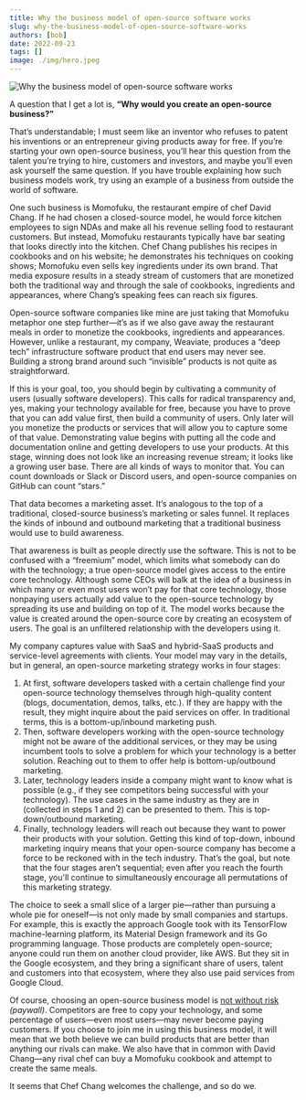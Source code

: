 ```yaml
---
title: Why the business model of open-source software works
slug: why-the-business-model-of-open-source-software-works
authors: [bob]
date: 2022-09-23
tags: []
image: ./img/hero.jpeg
---
```

![Why the business model of open-source software works](./img/hero.jpeg)

<!-- truncate -->

A question that I get a lot is, **“Why would you create an open-source business?”**

That’s understandable; I must seem like an inventor who refuses to patent his inventions or an entrepreneur giving products away for free. If you’re starting your own open-source business, you’ll hear this question from the talent you’re trying to hire, customers and investors, and maybe you’ll even ask yourself the same question. If you have trouble explaining how such business models work, try using an example of a business from outside the world of software.

One such business is Momofuku, the restaurant empire of chef David Chang. If he had chosen a closed-source model, he would force kitchen employees to sign NDAs and make all his revenue selling food to restaurant customers. But instead, Momofuku restaurants typically have bar seating that looks directly into the kitchen. Chef Chang publishes his recipes in cookbooks and on his website; he demonstrates his techniques on cooking shows; Momofuku even sells key ingredients under its own brand.
That media exposure results in a steady stream of customers that are monetized both the traditional way and through the sale of cookbooks, ingredients and appearances, where Chang’s speaking fees can reach six figures.

Open-source software companies like mine are just taking that Momofuku metaphor one step further—it’s as if we also gave away the restaurant meals in order to monetize the cookbooks, ingredients and appearances. However, unlike a restaurant, my company, Weaviate, produces a “deep tech” infrastructure software product that end users may never see. Building a strong brand around such “invisible” products is not quite as straightforward.

If this is your goal, too, you should begin by cultivating a community of users (usually software developers). This calls for radical transparency and, yes, making your technology available for free, because you have to prove that you can add value first, then build a community of users. Only later will you monetize the products or services that will allow you to capture some of that value.
Demonstrating value begins with putting all the code and documentation online and getting developers to use your products. At this stage, winning does not look like an increasing revenue stream; it looks like a growing user base. There are all kinds of ways to monitor that. You can count downloads or Slack or Discord users, and open-source companies on GitHub can count “stars.”

That data becomes a marketing asset. It’s analogous to the top of a traditional, closed-source business’s marketing or sales funnel. It replaces the kinds of inbound and outbound marketing that a traditional business would use to build awareness.

That awareness is built as people directly use the software. This is not to be confused with a “freemium” model, which limits what somebody can do with the technology; a true open-source model gives access to the entire core technology. Although some CEOs will balk at the idea of a business in which many or even most users won’t pay for that core technology, those nonpaying users actually add value to the open-source technology by spreading its use and building on top of it. The model works because the value is created around the open-source core by creating an ecosystem of users. The goal is an unfiltered relationship with the developers using it.

My company captures value with SaaS and hybrid-SaaS products and service-level agreements with clients. Your model may vary in the details, but in general, an open-source marketing strategy works in four stages:

1. At first, software developers tasked with a certain challenge find your open-source technology themselves through high-quality content (blogs, documentation, demos, talks, etc.). If they are happy with the result, they might inquire about the paid services on offer. In traditional terms, this is a bottom-up/inbound marketing push.
2. Then, software developers working with the open-source technology might not be aware of the additional services, or they may be using incumbent tools to solve a problem for which your technology is a better solution. Reaching out to them to offer help is bottom-up/outbound marketing.
3. Later, technology leaders inside a company might want to know what is possible (e.g., if they see competitors being successful with your technology). The use cases in the same industry as they are in (collected in steps 1 and 2) can be presented to them. This is top-down/outbound marketing.
4. Finally, technology leaders will reach out because they want to power their products with your solution. Getting this kind of top-down, inbound marketing inquiry means that your open-source company has become a force to be reckoned with in the tech industry. That’s the goal, but note that the four stages aren’t sequential; even after you reach the fourth stage, you'll continue to simultaneously encourage all permutations of this marketing strategy.

The choice to seek a small slice of a larger pie—rather than pursuing a whole pie for oneself—is not only made by small companies and startups. For example, this is exactly the approach Google took with its TensorFlow machine-learning platform, its Material Design framework and its Go programming language. Those products are completely open-source; anyone could run them on another cloud provider, like AWS. But they sit in the Google ecosystem, and they bring a significant share of users, talent and customers into that ecosystem, where they also use paid services from Google Cloud.

Of course, choosing an open-source business model is [not without risk](https://www.nytimes.com/2019/12/15/technology/amazon-aws-cloud-competition.html) _(paywall)_. Competitors are free to copy your technology, and some percentage of users—even most users—may never become paying customers. If you choose to join me in using this business model, it will mean that we both believe we can build products that are better than anything our rivals can make. We also have that in common with David Chang—any rival chef can buy a Momofuku cookbook and attempt to create the same meals.

It seems that Chef Chang welcomes the challenge, and so do we.



<WhatNext />
